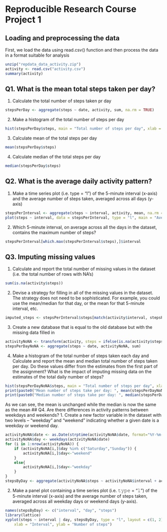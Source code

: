 Reproducible Research Course Project 1
======================================
## Loading and preprocessing the data
First, we load the data using read.csv() function and then process the data in a format suitable for analysis
```{r Read and Preprocess the data}
unzip("repdata_data_activity.zip")
activity <- read.csv("activity.csv")
summary(activity)
```
## Q1. What is the mean total steps taken per day?
1. Calculate the total number of steps taken pr day
```{r Question1-1}
stepsPerDay <- aggregate(steps ~ date, activity, sum, na.rm = TRUE)
```
2. Make a histogram of the total number of steps per day
```{r Question1-2}
hist(stepsPerDay$steps, main = "Total number of steps per day", xlab = "Total steps taken per day")
```

3. Calculate mean of the total steps per day
```{r Question1-3}
mean(stepsPerDay$steps)
```
4. Calculate median of the total steps per day
```{r Question1-4}
median(stepsPerDay$steps)
```
## Q2. What is the average daily activity pattern?
1. Make a time series plot (i.e. type = "l") of the 5-minute interval (x-axis) and the average number of steps taken, averaged across all days (y-axis)
```{r Question2-1}
stepsPerInterval <- aggregate(steps ~ interval, activity, mean, na.rm = TRUE)
plot(steps ~ interval, data = stepsPerInterval, type = "l", main = "Avergage Steps taken per 5 minute interval", xlab = "Interval", ylab = "Average number of steps")
```
2. Which 5-minute interval, on average across all the days in the dataset, contains the maximum number of steps?
```{r Question2-2}
stepsPerInterval[which.max(stepsPerInterval$steps),]$interval
```
## Q3. Imputing missing values
1. Calculate and report the total number of missing values in the dataset (i.e. the total number of rows with NA's)
```{r Question3-1}
sum(is.na(activity$steps))
```
2. Devise a strategy for filling in all of the missing values in the dataset. The strategy does not need to be sophisticated. For example, you could use the mean/median for that day, or the mean for that 5-minute interval, etc.
```{r Question3-2}
imputed_steps <- stepsPerInterval$steps[match(activity$interval, stepsPerInterval$interval)]
```
3. Create a new database that is equal to the old database but with the missing data filled in
```{r Question3-3}
activityNoNA <- transform(activity, steps = ifelse(is.na(activity$steps), yes = imputed_steps, no = activity$steps))
stepsPerDayNoNA <- aggregate(steps ~ date, activityNoNA, sum)
```
4. Make a histogram of the total number of steps taken each day and Calculate and report the mean and median total number of steps taken per day. Do these values differ from the estimates from the first part of the assignment? What is the impact of imputing missing data on the estimates of the total daily number of steps?
```{r Question3-4}
hist(stepsPerDayNoNA$steps, main = "Total number of steps per day", xlab = "Total steps taken per day")
print(paste0("Mean number of steps take per day: ", mean(stepsPerDayNoNA$steps)))
print(paste0("Median number of steps take per day: ", median(stepsPerDayNoNA$steps)))
```
As we can see, the mean is unchanged while the median is now the same as the mean
## Q4. Are there differences in activity patterns between weekdays and weekends?
1. Create a new factor variable in the dataset with two levels – “weekday” and “weekend” indicating whether a given date is a weekday or weekend day.
```{r Question4-1}
activityNoNA$date <- as.Date(strptime(activityNoNA$date, format="%Y-%m-%d"))
activityNoNA$day <- weekdays(activityNoNA$date)
for (i in 1:nrow(activityNoNA)) {
    if (activityNoNA[i,]$day %in% c("Saturday","Sunday")) {
        activityNoNA[i,]$day<-"weekend"
    }
    else{
        activityNoNA[i,]$day<-"weekday"
    }
}
stepsByDay <- aggregate(activityNoNA$steps ~ activityNoNA$interval + activityNoNA$day, activityNoNA, mean)
```
2. Make a panel plot containing a time series plot (i.e. 𝚝𝚢𝚙𝚎 = “𝚕”) of the 5-minute interval (x-axis) and the average number of steps taken, averaged across all weekday days or weekend days (y-axis).
```{r Question4-2}
names(stepsByDay) <- c("interval", "day", "steps")
library(lattice)
xyplot(steps ~ interval | day, stepsByDay, type = "l", layout = c(1, 2), 
    xlab = "Interval", ylab = "Number of steps")
```

